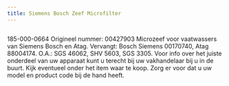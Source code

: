 ```yaml
---
title: Siemens Bosch Zeef Microfilter
---
```



<Image src={imageProduct} width={imageProduct.width} alt="" />


185-000-0664
Origineel nummer: 00427903
Microzeef voor vaatwassers van Siemens Bosch en Atag.
Vervangt: Bosch Siemens 00170740, Atag 88004174.
O.A.: SGS 46062, SHV 5603, SGS 3305.
Voor info over het juiste onderdeel van uw apparaat kunt u terecht bij uw vakhandelaar bij u in de buurt. Kijk eventueel onder het item waar te koop. Zorg er voor dat u uw model en product code bij de hand heeft.
